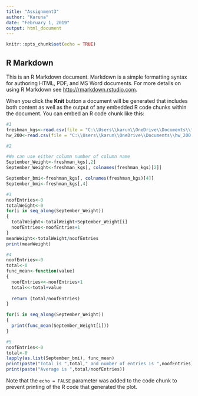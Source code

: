 ```yaml
---
title: "Assignment3"
author: "Karuna"
date: "February 1, 2019"
output: html_document
---
```


```r
knitr::opts_chunk$set(echo = TRUE)
```

## R Markdown

This is an R Markdown document. Markdown is a simple formatting syntax for authoring HTML, PDF, and MS Word documents. For more details on using R Markdown see <http://rmarkdown.rstudio.com>.

When you click the **Knit** button a document will be generated that includes both content as well as the output of any embedded R code chunks within the document. You can embed an R code chunk like this:

```r
#1
freshman_kgs<-read.csv(file = "C:\\Users\\karun\\OneDrive\\Documents\\freshman_kgs.csv", sep = ",", header = TRUE)
hw_200<-read.csv(file = "C:\\Users\\karun\\OneDrive\\Documents\\hw_200.csv",sep = ",",header = TRUE)
```

```r
#2

#We can use either column number of column name
September_Weight<-freshman_kgs[,2]
September_Weight<-freshman_kgs[, colnames(freshman_kgs)[2]]

September_bmi<-freshman_kgs[, colnames(freshman_kgs)[4]]
September_bmi<-freshman_kgs[,4]
```

```r
#3
noofEntries<-0
totalWeight<-0
for(i in seq_along(September_Weight))
{
  totalWeight<-totalWeight+September_Weight[i]
  noofEntries<-noofEntries+1
}
meanWeight<-totalWeight/noofEntries
print(meanWeight)
```

```r
#4
noofEntries<-0
total<-0
func_mean<-function(value)
{
  noofEntries<<-noofEntries+1
  total<<-total+value
  
  return (total/noofEntries)
}

for(i in seq_along(September_Weight))
{
  print(func_mean(September_Weight[i]))
}
```

```r
#5
noofEntries<-0
total<-0
lapply(as.list(September_bmi), func_mean)
print(paste("Total is ",total," and number of entries is ",noofEntries))
print(paste("Average is ",total/noofEntries))
```

Note that the `echo = FALSE` parameter was added to the code chunk to prevent printing of the R code that generated the plot.
